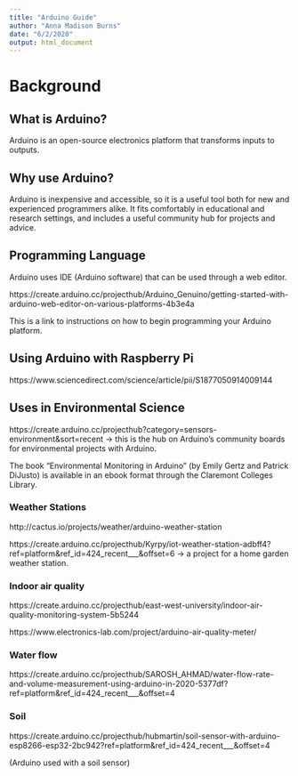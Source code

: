 ```yaml
---
title: "Arduino Guide"
author: "Anna Madison Burns"
date: "6/2/2020"
output: html_document
---
```


# Background

## What is Arduino?

Arduino is an open-source electronics platform that transforms inputs to outputs.

## Why use Arduino?

Arduino is inexpensive and accessible, so it is a useful tool both for new and experienced programmers alike.  It fits comfortably in educational and research settings, and includes a useful community hub for projects and advice.  

## Programming Language

Arduino uses IDE (Arduino software) that can be used through a web editor.

https://create.arduino.cc/projecthub/Arduino_Genuino/getting-started-with-arduino-web-editor-on-various-platforms-4b3e4a

This is a link to instructions on how to begin programming your Arduino platform.  

## Using Arduino with Raspberry Pi

https://www.sciencedirect.com/science/article/pii/S1877050914009144 

## Uses in Environmental Science

https://create.arduino.cc/projecthub?category=sensors-environment&sort=recent -> this is the hub on Arduino's community boards for environmental projects with Arduino.

The book "Environmental Monitoring in Arduino" (by Emily Gertz and Patrick DiJusto) is available in an ebook format through the Claremont Colleges Library.

### Weather Stations

http://cactus.io/projects/weather/arduino-weather-station

https://create.arduino.cc/projecthub/Kyrpy/iot-weather-station-adbff4?ref=platform&ref_id=424_recent___&offset=6 -> a project for a home garden weather station.

### Indoor air quality

https://create.arduino.cc/projecthub/east-west-university/indoor-air-quality-monitoring-system-5b5244

https://www.electronics-lab.com/project/arduino-air-quality-meter/

### Water flow

https://create.arduino.cc/projecthub/SAROSH_AHMAD/water-flow-rate-and-volume-measurement-using-arduino-in-2020-5377df?ref=platform&ref_id=424_recent___&offset=4

### Soil

https://create.arduino.cc/projecthub/hubmartin/soil-sensor-with-arduino-esp8266-esp32-2bc942?ref=platform&ref_id=424_recent___&offset=4

(Arduino used with a soil sensor)



